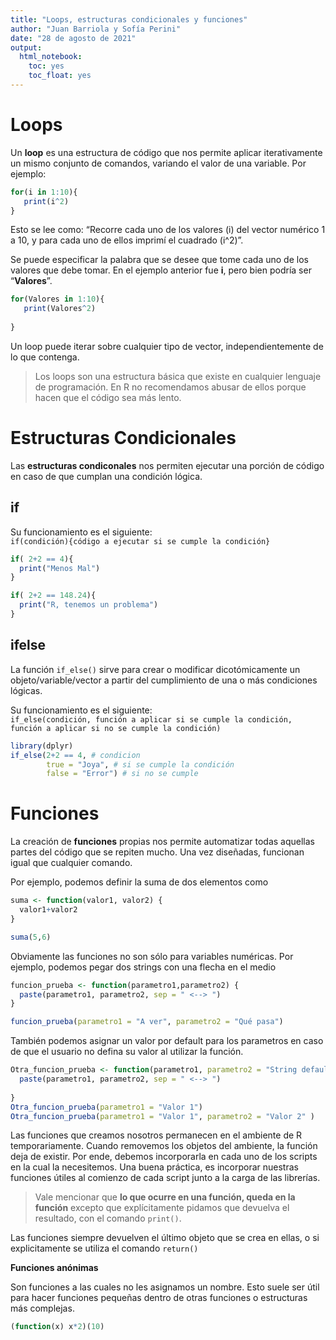 ```yaml
---
title: "Loops, estructuras condicionales y funciones"
author: "Juan Barriola y Sofía Perini"
date: "28 de agosto de 2021"
output:
  html_notebook:
    toc: yes
    toc_float: yes
---
```


<style type="text/css">
div.main-container {
  max-width: 1600px;
  margin-left: auto;
  margin-right: auto;
}
</style>

# Loops

Un __loop__ es una estructura de código que nos permite aplicar iterativamente un mismo conjunto de comandos, variando el valor de una variable. Por ejemplo:

```r
for(i in 1:10){
   print(i^2)
}
```

Esto se lee como: "Recorre cada uno de los valores (i) del vector numérico 1 a 10, y para cada uno de ellos imprimí el cuadrado (i^2)". 

Se puede especificar la palabra que se desee que tome cada uno de los valores que debe tomar. En el ejemplo anterior fue **i**, pero bien podría ser "**Valores**".

```r
for(Valores in 1:10){
   print(Valores^2)
  
}
```

Un loop puede iterar sobre cualquier tipo de vector, independientemente de lo que contenga.

> Los loops son una estructura básica que existe en cualquier lenguaje de programación. En R no recomendamos abusar de ellos porque hacen que el código sea más lento.


# Estructuras Condicionales

Las __estructuras condiconales__ nos permiten ejecutar una porción de código en caso de que cumplan una condición lógica.

## if

Su funcionamiento es el siguiente:     
```if(condición){código a ejecutar si se cumple la condición}```

```r
if( 2+2 == 4){
  print("Menos Mal")
}

```

```r
if( 2+2 == 148.24){
  print("R, tenemos un problema")
}

```


## ifelse

La función ```if_else()``` sirve para crear o modificar dicotómicamente un objeto/variable/vector a partir del cumplimiento de una o más condiciones lógicas.  

Su funcionamiento es el siguiente:      
```if_else(condición, función a aplicar si se cumple la condición, función a aplicar si no se cumple la condición)```

```r
library(dplyr)
if_else(2+2 == 4, # condicion
        true = "Joya", # si se cumple la condición
        false = "Error") # si no se cumple
```

# Funciones

La creación de __funciones__ propias nos permite automatizar todas aquellas partes del código que se repiten mucho. Una vez diseñadas, funcionan igual que cualquier comando. 

Por ejemplo, podemos definir la suma de dos elementos como

```r
suma <- function(valor1, valor2) {
  valor1+valor2
}

suma(5,6)
```

Obviamente las funciones no son sólo para variables numéricas. Por ejemplo, podemos pegar dos strings con una flecha en el medio

```r
funcion_prueba <- function(parametro1,parametro2) {
  paste(parametro1, parametro2, sep = " <--> ")
}

funcion_prueba(parametro1 = "A ver", parametro2 = "Qué pasa")

```

También podemos asignar un valor por default para los parametros en caso de que el usuario no defina su valor al utilizar la función.

```r
Otra_funcion_prueba <- function(parametro1, parametro2 = "String default") {
  paste(parametro1, parametro2, sep = " <--> ")
  
}
Otra_funcion_prueba(parametro1 = "Valor 1")
Otra_funcion_prueba(parametro1 = "Valor 1", parametro2 = "Valor 2" )
```

Las funciones que creamos nosotros permanecen en el ambiente de R temporariamente. Cuando removemos los objetos del ambiente, la función deja de existir. Por ende, debemos incorporarla en cada uno de los scripts en la cual la necesitemos. Una buena práctica, es incorporar nuestras funciones útiles al comienzo de cada script junto a la carga de las librerías.                         

> Vale mencionar que __lo que ocurre en una función, queda en la función__ excepto que explícitamente pidamos que devuelva el resultado, con el comando `print()`. 

Las funciones siempre devuelven el último objeto que se crea en ellas, o si explicitamente se utiliza el comando `return()`

**Funciones anónimas**

Son funciones a las cuales no les asignamos un nombre. Esto suele ser útil para hacer funciones pequeñas dentro de otras funciones o estructuras más complejas.

```r
(function(x) x*2)(10)
```

